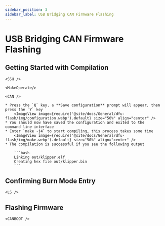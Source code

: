 ```yaml
---
sidebar_position: 3
sidebar_label: USB Bridging CAN Firmware Flashing
---
```






# USB Bridging CAN Firmware Flashing

## Getting Started with Compilation

    <SSH />

    <MakeOperate/>

    <CAN />

    * Press the `Q` key, a **Save configuration** prompt will appear, then press the `Y` key
        <ImageView image={require('@site/docs/General/dfu-flash/img/configuration.webp').default} size="50%" align="center" />
    * You should now have saved the configuration and exited to the command line interface
    * Enter `make -j4` to start compiling, this process takes some time
        <ImageView image={require('@site/docs/General/dfu-flash/img/make.webp').default} size="50%" align="center" />
    * The compilation is successful if you see the following output

        ```bash
        Linking out/klipper.elf
        Creating hex file out/klipper.bin
        ```

## Confirming Burn Mode Entry


    <LS />

## Flashing Firmware


    <CANBOOT />